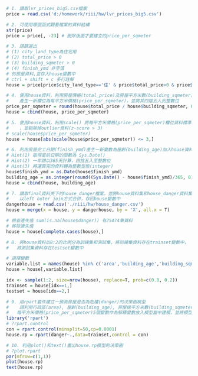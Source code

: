 ```r
# 1. 讀取lvr_prices_big5.csv檔案
price = read.csv('d:/homework/riii/hw/lvr_prices_big5.csv')
```

```r
# 2. 可使用哪個函式觀看檔案的資料結構
str(price)
price = price[, -23] # 刪除後面才要建立的price_per_sqmeter
```

```r
# 3. 請篩選出
# (1) city_land_type為住宅用
# (2) total_price > 0
# (3) building_sqmeter > 0
# (4) finish_ymd 非空值
# 的房屋資料,並存入house變數中
# ctrl + shift + c 多行註解
house = price[price$city_land_type=='住' & price$total_price>0 & price$building_sqmeter>0 & nchar(price$finish_ymd)>0, ]
```

```r
# 4. 使用house資料，利用房屋價格(total_price)及房屋平方米數(building_sqmeter)兩欄位，
#    產生一新欄位為每平方米價格(price_per_sqmeter)，並將其四捨五入到整數位
price_per_sqmeter = round(house$total_price / house$building_sqmeter, 0)
house = cbind(house, price_per_sqmeter)
```

```r
# 5. 使用house資料，利用scale() 將每平方米價格(price_per_sqmeter)欄位資料標準化
#    ，並剔除掉outlier資料(z-score > 3)
# scale(house$price_per_sqmeter)
house = house[abs(scale(house$price_per_sqmeter)) <= 3,]
```

```r
# 6. 利用房屋完工日期(finish_ymd)產生一新變數為屋齡(building_age)加入house資料中
# Hint(1) 取得當前日期的函數為 Sys.Date()
# Hint(2) 一年請以365天計算，四捨五入至整數位
# Hint(3) 將運算完的資料轉為整數型態(integer)
house$finish_ymd = as.Date(house$finish_ymd)
building_age = as.integer(round((Sys.Date() - house$finish_ymd)/365, 0))
house = cbind(house, building_age)
```

```r
# 7. 讀取final資料夾下的house_danger檔案，並將house資料集和house_danger資料集
#    以left outer join方式合併，存回house變數中
dangerhouse = read.csv('./riii/hw/house_danger.csv')
house = merge(x = house, y = dangerhouse, by = 'X', all.x = T)

# 檢查遺失值 sum(is.na(house$danger)) 有25474筆資料
# 移除遺失值
house = house[complete.cases(house),]
```

```r
# 8. 將house資料以8:2的比例分為訓練集和測試集，將訓練集資料存在trainset變數中，
#   將測試集資料存在testset變數中

# 選擇變數
variable.list = names(house) %in% c('area','building_age','building_sqmeter','building_type','price_per_sqmeter','danger')
house = house[,variable.list]

idx <- sample(1:2, size=nrow(house), replace=T, prob=c(0.8, 0.2))
trainset = house[idx==1,]
testset = house[idx==2,]
```

```r
# 9. 用rpart套件建立一預測房屋是否為危樓(danger)的決策樹模型
#    請利用行政區(area), 屋齡(building_age), 房屋總平方米數(building_sqmeter),房屋類型(building_type)及
#   每平方米價格(price_per_sqmeter)5個變數作為解釋變數放入模型當中建模，並將模型存在house.rp變數中
library('rpart')
# ?rpart.control
con = rpart.control(minsplit=50,cp=0.0001)
house.rp = rpart(danger~.,data=trainset,control = con)
```

```r
# 10. 利用plot()和text()畫出house.rp模型的決策樹
# ?plot.rpart
par(mfrow=c(1,1))
plot(house.rp)
text(house.rp)
```
